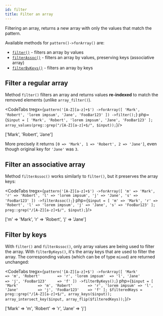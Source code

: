 ```yaml
---
id: filter
title: Filter an array
---
```



Filtering an array, returns a new array with only the values that match the pattern.

Available methods for `pattern()->forArray()` are:

- [`filter()`](#filter-a-regular-array) - filters an array by values
- [`filterAssoc()`](#filter-an-associative-array) - filters an array by values, preserving keys (associative array)
- [`filterByKeys()`](#filter-by-keys) - filters an array by keys

## Filter a regular array

Method `filter()` filters an array and returns values **re-indexed** to match the removed elements (unlike `array_filter()`).

<CodeTabs
    tregx={`pattern('[A-Z][a-z]+$')
    ->forArray([
        'Mark',
        'Robert',
        'lorem impsum',
        'Jane',
        'FooBar123'
    ])
    ->filter();`}
    php={`$input = [
    'Mark',
    'Robert',
    'lorem impsum',
    'Jane',
    'FooBar123'
];
array_values(preg::grep("/[A-Z][a-z]+$/", $input));`}/>

<!--T-Regx:{return-at(first)}-->
<!--PHP:{return-at(last)}-->

<Result php>['Mark', 'Robert', 'Jane'] </Result>

More precisely it returns `[0 => 'Mark', 1 => 'Robert', 2 => 'Jane']`, even though original key for `'Jane'` was `3`.

## Filter an associative array

Method `filterAssoc()` works similarly to `filter()`, but it preserves the array keys:

<CodeTabs
    tregx={`pattern('[A-Z][a-z]+$')
    ->forArray([
        'm' => 'Mark',
        'r' => 'Robert',
        'l' => 'lorem impsum',
        'j' => 'Jane',
        's' => 'FooBar123'
    ])
    ->filterAssoc();`}
    php={`$input = [
    'm' => 'Mark',
    'r' => 'Robert',
    'l' => 'lorem impsum',
    'j' => 'Jane',
    's' => 'FooBar123'
];
preg::grep("/[A-Z][a-z]+$/", $input);`}/>

<!--T-Regx:{return-at(first)}-->
<!--PHP:{return-at(last)}-->

<Result php>['m' => 'Mark', 'r' => 'Robert', 'j' => 'Jane']</Result>

## Filter by keys

With `filter()` and `filterAssoc()`, only array values are being used to filter the array. With `filterByKeys()`, it's the array keys that are used to filter the array. The corresponding values (which can be of type `mixed`) are returned unchanged:

<CodeTabs
    tregx={`pattern('[A-Z][a-z]+$')
    ->forArray([
        'Mark'          => 'm',
        'Robert'        => 'r',
        'lorem impsum'  => 'l',
        'Jane'          => 'j',
        'FooBar123'     => 'f'
    ])
    ->filterByKeys();`}
    php={`$input = [
    'Mark'         => 'm',
    'Robert'       => 'r',
    'lorem impsum' => 'l',
    'Jane'         => 'j',
    'FooBar123'    => 'f'
];
$filteredKeys = preg::grep("/[A-Z][a-z]+$/", array_keys($input));
array_intersect_key($input, array_flip($filteredKeys));`}/>

<!--T-Regx:{return-at(first)}-->
<!--PHP:{return-at(last)}-->
<Result php>['Mark' => 'm', 'Robert' => 'r', 'Jane' => 'j']</Result>
